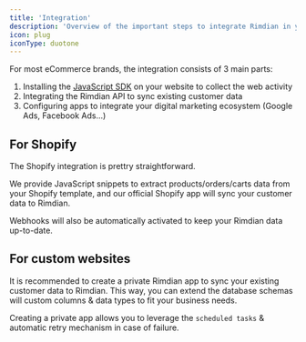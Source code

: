 ```yaml
---
title: 'Integration'
description: 'Overview of the important steps to integrate Rimdian in your digital marketing ecosystem'
icon: plug
iconType: duotone
---
```


For most eCommerce brands, the integration consists of 3 main parts:

1. Installing the [JavaScript SDK](/javascript-sdk) on your website to collect the web activity
2. Integrating the Rimdian API to sync existing customer data
3. Configuring apps to integrate your digital marketing ecosystem (Google Ads, Facebook Ads...)

## For Shopify

The Shopify integration is prettry straightforward.

We provide JavaScript snippets to extract products/orders/carts data from your Shopify template, and our official Shopify app will sync your customer data to Rimdian.

Webhooks will also be automatically activated to keep your Rimdian data up-to-date.

## For custom websites

It is recommended to create a private Rimdian app to sync your existing customer data to Rimdian. This way, you can extend the database schemas will custom columns & data types to fit your business needs.

<Tip>Creating a private app allows you to leverage the `scheduled tasks` & automatic retry mechanism in case of failure.</Tip>